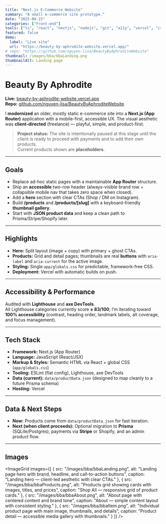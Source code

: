 ```yaml
---
title: "Next.js E-Commerce Website"
summary: "A small e-commerce site prototype."
date: "2025-09-15"
categories: ["Front-end"]
tools: ["ts", "react", "nextjs", "nodejs", "git", "a11y", "vercel", "css", "html"]
featured: false
demo:
  label: "Live site"
  url: "https://beauty-by-aphrodite-website.vercel.app/"
# repo: "https://github.com/nguyen-lisa/BeautyByAphroditeWebsite"
thumbnail: /images/bba/bbaLanding.png
thumbnailAlt: Landing page
---
```



# Beauty By Aphrodite

**Live:** [beauty-by-aphrodite-website.vercel.app](https://beauty-by-aphrodite-website.vercel.app/)  
**Repo:** [github.com/nguyen-lisa/BeautyByAphroditeWebsite](https://github.com/nguyen-lisa/BeautyByAphroditeWebsite)

I **modernized** an older, mostly static e-commerce site into a **Next.js (App Router)** application with a mobile-first, accessible UX. The visual aesthetic was **client-directed** (freelance) — playful, simple, and product-first.

> **Project status:** The site is intentionally paused at this stage until the client is ready to proceed with payments and to add their own products.  
> Current products shown are **placeholders**.

---

## Goals

- Replace ad-hoc static pages with a maintainable **App Router** structure.
- Ship an **accessible** two-row header (always-visible brand row + collapsible mobile nav that takes zero space when closed).
- Add a **hero** section with clear CTAs (Shop / DM on Instagram).
- Build **/products** and **/products/[slug]** with a keyboard-friendly **thumbnail gallery**.
- Start with **JSON product data** and keep a clean path to Prisma/Stripe/Shopify later.

---

## Highlights

- **Hero:** Split layout (image + copy) with primary + ghost CTAs.  
- **Products:** Grid and detail pages; thumbnails are real **buttons** with `aria-label` and `aria-current` for the active image.  
- **Styling:** Single `app/globals.css` for predictable, framework-free CSS.  
- **Deployment:** Vercel with automatic builds on push.

---

## Accessibility & Performance

Audited with **Lighthouse** and **axe DevTools**.  
All Lighthouse categories currently score **≥ 83/100**; I’m iterating toward **100% accessibility** (contrast, heading order, landmark labels, alt coverage, and focus management).

---

## Tech Stack

- **Framework:** Next.js (App Router)
- **Language:** JavaScript (React/JSX)
- **Markup & Styles:** Semantic HTML via React + global CSS (`app/globals.css`)
- **Tooling:** ESLint (flat config), Lighthouse, axe DevTools
- **Data (current):** `data/productData.json` (designed to map cleanly to a future Prisma schema)
- **Hosting:** Vercel

---

## Data & Next Steps

- **Now:** Products come from `data/productData.json` for fast iteration.
- **Next (when client proceeds):** Optional migration to **Prisma** (SQLite/Postgres), payments via **Stripe** or Shopify, and an admin product flow.

---

## Images
<ImageGrid
  images={[
    {
      src: "/images/bba/bbaLanding.png",
      alt: "Landing page hero with brand, headline, and call-to-action buttons",
      caption: "Landing hero — client-led aesthetic with clear CTAs."
    },
    {
      src: "/images/bba/bbaProducts.png",
      alt: "Products grid showing cards with images, titles, and prices",
      caption: "Shop All — responsive grid of product cards."
    },
    {
      src: "/images/bba/bbaAbout.png",
      alt: "About page with centered content and brand tone",
      caption: "About — simple content layout with consistent styling."
    },
    {
      src: "/images/bba/bbaItem.png",
      alt: "Individual product page with main image, thumbnails, and details",
      caption: "Product detail — accessible media gallery with thumbnails."
    }
  ]}
/>